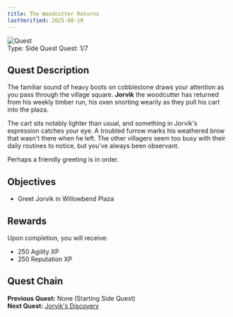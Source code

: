 ```yaml
---
title: The Woodcutter Returns
lastVerified: 2025-08-19
---
```


<div className="mb-8 flex items-start gap-6">
  <div className="flex-shrink-0">
    <img
      src="/assets/icons/quest.png"
      alt="Quest"
      className="h-24 w-24 rounded-lg border"
    />
  </div>
  <div className="flex-1">
    <div className="space-y-2">
      <div className="flex flex-wrap gap-4 text-sm">
        <span className="rounded-md bg-green-100 px-2 py-1 dark:bg-green-900">
          Type: Side Quest
        </span>
        <span className="rounded-md bg-purple-100 px-2 py-1 dark:bg-purple-900">
          Quest: 1/7
        </span>
      </div>
    </div>
  </div>
</div>

## Quest Description

The familiar sound of heavy boots on cobblestone draws your attention as you pass through the village square. **Jorvik** the woodcutter has returned from his weekly timber run, his oxen snorting wearily as they pull his cart into the plaza.

The cart sits notably lighter than usual, and something in Jorvik's expression catches your eye. A troubled furrow marks his weathered brow that wasn't there when he left. The other villagers seem too busy with their daily routines to notice, but you've always been observant.

Perhaps a friendly greeting is in order.

## Objectives

- Greet Jorvik in Willowbend Plaza

## Rewards

Upon completion, you will receive:

- 250 Agility XP
- 250 Reputation XP

## Quest Chain

**Previous Quest:** None (Starting Side Quest)  
**Next Quest:** [Jorvik's Discovery](/docs/quests/individual/jorviks-discovery)
